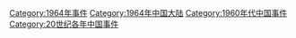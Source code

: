 [[Category:1964年事件|Category:1964年事件]]
[[Category:1964年中国大陆|Category:1964年中国大陆]]
[[Category:1960年代中国事件|Category:1960年代中国事件]]
[[Category:20世纪各年中国事件|Category:20世纪各年中国事件]]